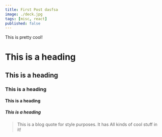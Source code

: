 ```yaml
---
title: First Post dasfsa
image: ./deck.jpg
tags: [misc, react]
published: false
---
```


This is pretty cool!

# This is a heading

## This is a heading

### This is a heading

#### This is a heading

##### This is a heading

> This is a blog quote for style purposes. It has
> All kinds of cool stuff in it!

<Bio author />

